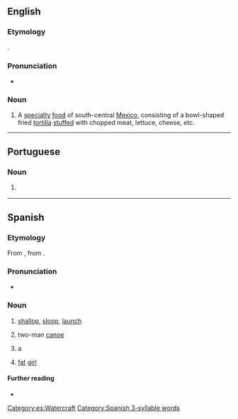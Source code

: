 {{also|chałupa}}

==English==

===Etymology===
{{bor|en|es|chalupa}}.

===Pronunciation===
* {{a|GA}} {{IPA|/tʃəˈluːpə/|lang=en}}

===Noun===
{{en-noun}}

# A [[specialty]] [[food]] of south-central [[Mexico]], consisting of a bowl-shaped fried [[tortilla]] [[stuffed]] with chopped meat, lettuce, cheese, etc.

----

==Portuguese==

===Noun===
{{pt-noun|f}}

# {{lb|pt|nautical}} {{l|en|sloop}} {{gloss|single-masted sailboat}}

----

==Spanish==
{{wikipedia}}

===Etymology===
From {{etyl|fr|es}} {{m|fr|chaloupe}}, from {{etyl|nl|es}} {{m|nl|sloep}}.

===Pronunciation===
* {{es-IPA}}

===Noun===
{{es-noun|f}}

# {{lb|es|nautical}} [[shallop]], [[sloop]], [[launch]] {{gloss|a kind of longboat}}
# {{lb|es|Mexico}} two-man [[canoe]]
# {{lb|es|Mexico}} a {{l|en|chalupa}} {{gloss|bowl-shaped fried [[tortilla]] [[stuffed]] with chopped meat, lettuce, cheese, etc.}}
# {{lb|es|Mexico|slang}} [[fat]] [[girl]]

====Further reading====
* {{R:DRAE 2001}}

[[Category:es:Watercraft]]
[[Category:Spanish 3-syllable words]]